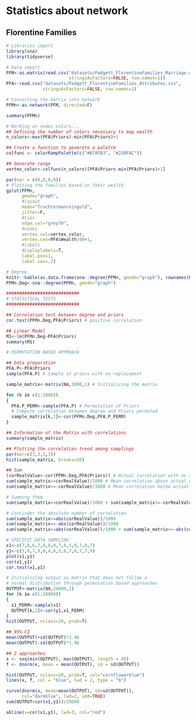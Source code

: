 
# Statistics about network

## Florentine Families

```r
# Libraries import
library(sna)
library(tidyverse)

# Data import
PFM<-as.matrix(read.csv("datasets/Padgett_FlorentineFamilies_Marriage.csv",
                        stringsAsFactors=FALSE, row.names=1))
PFA<-read.csv("datasets/Padgett_FlorentineFamilies_Attributes.csv",
              stringsAsFactors=FALSE, row.names=1)

# Converting the matrix into network
PFMn<-as.network(PFM, directed=F)

summary(PFMn)
```


```r
# Working on nodes colors...
## Defining the number of colors necessary to map wealth 
n_colors<-max(PFA$Priors)-min(PFA$Priors)+1

## Create a function to generate a palette
colfunc <- colorRampPalette(c("#B78FB3", "#22BFAC"))

## Generate range
vertex_color<-colfunc(n_colors)[PFA$Priors-min(PFA$Priors)+1]

par(mar = c(0,0,0,0))
# Plotting the families based on their wealth
gplot(PFMn, 
      gmode="graph",
      #layout
      mode="fruchtermanreingold",
      jitter=F,
      #ties
      edge.col="grey70",
      #nodes
      vertex.col=vertex_color,
      vertex.cex=PFA$Wealth/80+1,
      #labels
      displaylabels=T,
      label.pos=1,
      label.cex=.7)
```


```r
# Degree
knitr::kable(as.data.frame(sna::degree(PFMn, gmode="graph"), rownames(PFM)))
PFMn.Deg<-sna::degree(PFMn, gmode="graph")
```


```r
############################
# STATISTICAL TESTS
############################

## Correlation test between degree and priors
cor.test(PFMn.Deg,PFA$Priors) # positive correlation

## Linear Model
M1<-lm(PFMn.Deg~PFA$Priors) 
summary(M1)
```


```r
# PERMUTATION BASED APPROACH

## Data preparation
PFA.P<-PFA$Priors
sample(PFA.P) # Sample of priors with no replacement

sample_matrix<-matrix(NA,1000,1) # Initializing the matrix

for (k in c(1:1000))
{
  PFA.P_PERM<-sample(PFA.P) # Permutation of Priors
  # Compute correlation between degree and Priors permuted
  sample_matrix[k,1]<-cor(PFMn.Deg,PFA.P_PERM) 
}

## Information of the Matrix with correlations
summary(sample_matrix)

## Plotting the correlation trend among samplings
par(mar=c(3,3,3,3))
hist(sample_matrix, breaks=50)
```


```r
## Sum 
(corRealValue<-cor(PFMn.Deg,PFA$Priors)) # Actual correlation with no sampling
sum(sample_matrix>=corRealValue)/1000 # Mean correlation above actual cor
sum(sample_matrix<=-corRealValue)/1000 # Mean correlation below actual cor

# Summing them
sum(sample_matrix>=corRealValue)/1000 + sum(sample_matrix<=-corRealValue)/1000

# Consinder the absolute number of correlation
sum(sample_matrix>=abs(corRealValue))/1000
sum(sample_matrix<=-abs(corRealValue))/1000
sum(sample_matrix>=abs(corRealValue))/1000 + sum(sample_matrix<=-abs(corRealValue))/1000
```


```r
# SPECIFIC DATA SAMPLING
x1<-c(7,8,6,7,0,8,9,7,8,5,9,7,8,7)
y1<-c(5,6,7,9,0,4,6,5,6,7,6,7,7,9)
plot(x1,y1)
cor(x1,y1)
cor.test(x1,y1)

# Initializing output as matrix that does not follow a 
# normal distribution through permutation based approaches
OUTPUT<-matrix(NA,20000,1)
for (k in c(1:20000))
{
  x1_PERM<-sample(x1)
  OUTPUT[k,1]<-cor(y1,x1_PERM)
}
hist(OUTPUT, nclass=20, prob=T)

## 95%-CI
mean(OUTPUT)+sd(OUTPUT)*1.96
mean(OUTPUT)-sd(OUTPUT)*1.96
```


```r
## 2 approaches
x <- seq(min(OUTPUT), max(OUTPUT), length = 40)
f <- dnorm(x, mean = mean(OUTPUT), sd = sd(OUTPUT))

hist(OUTPUT, nclass=20, prob=T, col="cornflowerblue")
lines(x, f, col = "blue", lwd = 2, type = "b")

curve(dnorm(x, mean=mean(OUTPUT), sd=sd(OUTPUT)), 
      col="darkblue", lwd=2, add=TRUE)
sum(OUTPUT>cor(x1,y1))/20000

abline(v=cor(x1,y1), lwd=3, col="red")
```
